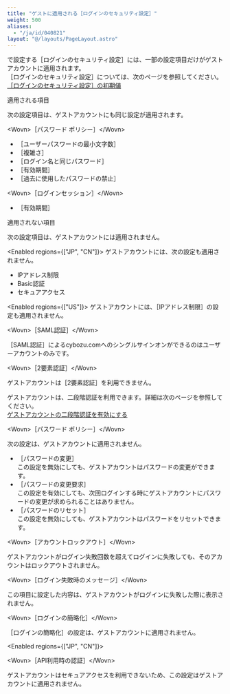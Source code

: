 ```yaml
---
title: "ゲストに適用される［ログインのセキュリティ設定］"
weight: 500
aliases:
  - "/ja/id/040821"
layout: "@/layouts/PageLayout.astro"
---
```




<SlashUi />で設定する<Wovn>［ログインのセキュリティ設定］</Wovn>には、一部の設定項目だけがゲストアカウントに適用されます。<Wovn></Wovn><Wovn></Wovn>  
<Wovn>［ログインのセキュリティ設定］</Wovn>については、次のページを参照してください。  
[［ログインのセキュリティ設定］の初期値](/general/ja/id/02052.html)

<Heading id="guest_login_security_10">適用される項目</Heading>

次の設定項目は、ゲストアカウントにも同じ設定が適用されます。

<Heading level={3} id="guest_login_security_1010">&lt;Wovn&gt;［パスワード ポリシー］&lt;/Wovn&gt;</Heading>

* <Wovn>［ユーザーパスワードの最小文字数］</Wovn>
* <Wovn>［複雑さ］</Wovn>
* <Wovn>［ログイン名と同じパスワード］</Wovn>
* <Wovn>［有効期間］</Wovn>
* <Wovn>［過去に使用したパスワードの禁止］</Wovn>

<Heading level={3} id="guest_login_security_1020">&lt;Wovn&gt;［ログインセッション］&lt;/Wovn&gt;</Heading>

* <Wovn>［有効期間］</Wovn>

<Heading id="guest_login_security_20">適用されない項目</Heading>

次の設定項目は、ゲストアカウントには適用されません。

<Enabled regions={["JP", "CN"]}>
<Note>
ゲストアカウントには、次の設定も適用されません。

* IPアドレス制限
* Basic認証
* セキュアアクセス
</Note>

</Enabled>

<Enabled regions={["US"]}>
<Note>
ゲストアカウントには、<Wovn>［IPアドレス制限］</Wovn>の設定も適用されません。
</Note>

</Enabled>

<Heading level={3} id="guest_login_security_210">&lt;Wovn&gt;［SAML認証］&lt;/Wovn&gt;</Heading>

<Wovn>［SAML認証］</Wovn>によるcybozu.comへのシングルサインオンができるのはユーザーアカウントのみです。

<Heading level={3} id="guest_login_security_220">&lt;Wovn&gt;［2要素認証］&lt;/Wovn&gt;</Heading>

ゲストアカウントは<Wovn>［2要素認証］</Wovn>を利用できません。  

<Note>

ゲストアカウントは、二段階認証を利用できます。詳細は次のページを参照してください。  
[ゲストアカウントの二段階認証を有効にする](/k/ja/id/04034.html)

</Note>

<Heading level={3} id="guest_login_security_230">&lt;Wovn&gt;［パスワード ポリシー］&lt;/Wovn&gt;</Heading>

次の設定は、ゲストアカウントに適用されません。

* <Wovn>［パスワードの変更］</Wovn>  
  この設定を無効にしても、ゲストアカウントはパスワードの変更ができます。
* <Wovn>［パスワードの変更要求］</Wovn>  
  この設定を有効にしても、次回ログインする時にゲストアカウントにパスワードの変更が求められることはありません。
* <Wovn>［パスワードのリセット］</Wovn>  
  この設定を無効にしても、ゲストアカウントはパスワードをリセットできます。

<Heading level={3} id="guest_login_security_240">&lt;Wovn&gt;［アカウントロックアウト］&lt;/Wovn&gt;</Heading>

ゲストアカウントがログイン失敗回数を超えてログインに失敗しても、そのアカウントはロックアウトされません。

<Heading level={3} id="guest_login_security_250">&lt;Wovn&gt;［ログイン失敗時のメッセージ］&lt;/Wovn&gt;</Heading>

この項目に設定した内容は、ゲストアカウントがログインに失敗した際に表示されません。

<Heading level={3} id="guest_login_security_260">&lt;Wovn&gt;［ログインの簡略化］&lt;/Wovn&gt;</Heading>

<Wovn>［ログインの簡略化］</Wovn>の設定は、ゲストアカウントに適用されません。

<Enabled regions={["JP", "CN"]}>

<Heading level={3} id="guest_login_security_270">&lt;Wovn&gt;［API利用時の認証］&lt;/Wovn&gt;</Heading>

ゲストアカウントはセキュアアクセスを利用できないため、この設定はゲストアカウントに適用されません。

</Enabled>
